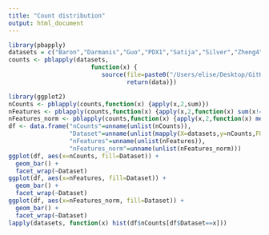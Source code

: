 ```yaml
---
title: "Count distribution"
output: html_document
---
```


```r
library(pbapply)
datasets = c("Baron","Darmanis","Guo","PDX1","Satija","Silver","Zheng4","Zheng8","BRCA")
counts <- pblapply(datasets,
                       function(x) {
                          source(file=paste0("/Users/elise/Desktop/GitHub/Hubness_sc/R_scripts/load_data/load_counts_",x,".R"));
                                 return(data)})
```

```r
library(ggplot2)
nCounts <- pblapply(counts,function(x) {apply(x,2,sum)})
nFeatures <- pblapply(counts,function(x) {apply(x,2,function(x) sum(x!=0))})
nFeatures_norm <- pblapply(counts,function(x) {apply(x,2,function(x) mean(x!=0))})
df <- data.frame("nCounts"=unname(unlist(nCounts)),
                 "Dataset"=unname(unlist(mapply(X=datasets,y=nCounts,FUN=function(X,y) rep(X,length(y))))),
                 "nFeatures"=unname(unlist(nFeatures)),
                 "nFeatures_norm"=unname(unlist(nFeatures_norm)))
ggplot(df, aes(x=nCounts, fill=Dataset)) +
  geom_bar() +
  facet_wrap(~Dataset)
ggplot(df, aes(x=nFeatures, fill=Dataset)) +
  geom_bar() +
  facet_wrap(~Dataset)
ggplot(df, aes(x=nFeatures_norm, fill=Dataset)) +
  geom_bar() +
  facet_wrap(~Dataset)
lapply(datasets, function(x) hist(df$nCounts[df$Dataset==x]))
```

